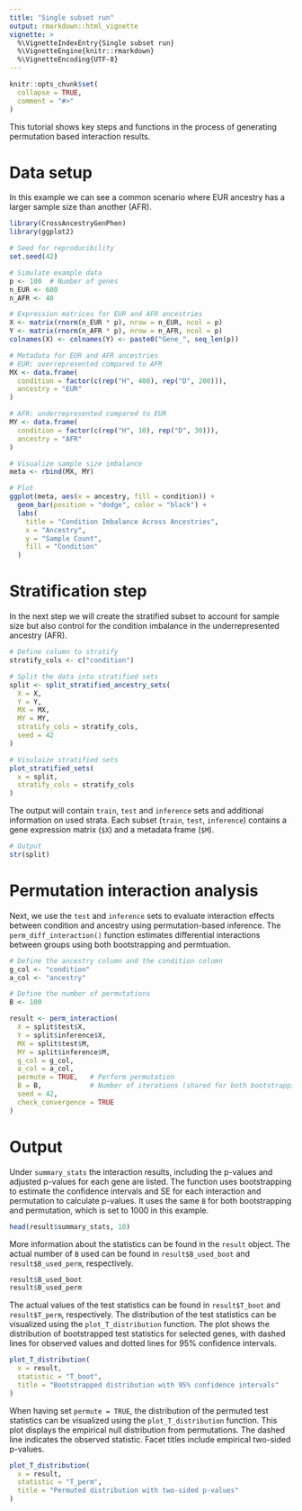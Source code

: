 ```yaml
---
title: "Single subset run"
output: rmarkdown::html_vignette
vignette: >
  %\VignetteIndexEntry{Single subset run}
  %\VignetteEngine{knitr::rmarkdown}
  %\VignetteEncoding{UTF-8}
---
```


```r
knitr::opts_chunk$set(
  collapse = TRUE,
  comment = "#>"
)
```
This tutorial shows key steps and functions in the process of generating permutation based interaction results. 

# Data setup
In this example we can see a common scenario where EUR ancestry has a larger sample size than another (AFR). 
```r
library(CrossAncestryGenPhen)
library(ggplot2)

# Seed for reproducibility
set.seed(42)

# Simulate example data
p <- 100  # Number of genes
n_EUR <- 600 
n_AFR <- 40  

# Expression matrices for EUR and AFR ancestries
X <- matrix(rnorm(n_EUR * p), nrow = n_EUR, ncol = p)
Y <- matrix(rnorm(n_AFR * p), nrow = n_AFR, ncol = p)
colnames(X) <- colnames(Y) <- paste0("Gene_", seq_len(p))

# Metadata for EUR and AFR ancestries
# EUR: overrepresented compared to AFR
MX <- data.frame(
  condition = factor(c(rep("H", 400), rep("D", 200))),
  ancestry = "EUR"
)

# AFR: underrepresented compared to EUR
MY <- data.frame(
  condition = factor(c(rep("H", 10), rep("D", 30))),
  ancestry = "AFR"
)

# Visualize sample size imbalance
meta <- rbind(MX, MY)

# Plot
ggplot(meta, aes(x = ancestry, fill = condition)) +
  geom_bar(position = "dodge", color = "black") +
  labs(
    title = "Condition Imbalance Across Ancestries",
    x = "Ancestry",
    y = "Sample Count",
    fill = "Condition"
  ) 
```

# Stratification step
In the next step we will create the stratified subset to account for sample size but also control for the condition imbalance in the underrepresented ancestry (AFR).
```r
# Define column to stratify
stratify_cols <- c("condition")

# Split the data into stratified sets
split <- split_stratified_ancestry_sets(
  X = X,
  Y = Y,
  MX = MX,
  MY = MY,
  stratify_cols = stratify_cols,
  seed = 42
)

# Visulaize stratified sets
plot_stratified_sets(
  x = split,
  stratify_cols = stratify_cols
)
```

The output will contain `train`, `test` and `inference` sets and additional information on used strata.
Each subset (`train`, `test`, `inference`) contains a gene expression matrix (`$X`) and a metadata frame (`$M`).
```r
# Output
str(split)
```

# Permutation interaction analysis
Next, we use the `test` and `inference` sets to evaluate interaction effects between condition and ancestry using permutation-based inference.
The `perm_diff_interaction()` function estimates differential interactions between groups using both bootstrapping and permtuation.
```r
# Define the ancestry column and the condition column
g_col <- "condition"
a_col <- "ancestry"

# Define the number of permutations
B <- 100

result <- perm_interaction(
  X = split$test$X,
  Y = split$inference$X,
  MX = split$test$M,
  MY = split$inference$M,
  g_col = g_col,
  a_col = a_col,
  permute = TRUE,   # Perform permutation
  B = B,            # Number of iterations (shared for both bootstrapping and permutation)
  seed = 42,
  check_convergence = TRUE
)
```

# Output
Under `summary_stats` the interaction results, including the p-values and adjusted p-values for each gene are listed.
The function uses bootstrapping to estimate the confidence intervals and SE for each interaction and permutation to calculate p-values.
It uses the same `B` for both bootstrapping and permutation, which is set to 1000 in this example.
```r
head(result$summary_stats, 10)
```

More information about the statistics can be found in the `result` object.
The actual number of `B` used can be found in `result$B_used_boot` and `result$B_used_perm`, respectively.
```r
result$B_used_boot
result$B_used_perm
```
The actual values of the test statistics can be found in `result$T_boot` and `result$T_perm`, respectively.
The distribution of the test statistics can be visualized using the `plot_T_distribution` function.
The plot shows the distribution of bootstrapped test statistics for selected genes, with dashed lines for observed values and dotted lines for 95% confidence intervals.
```r
plot_T_distribution(
  x = result, 
  statistic = "T_boot",
  title = "Bootstrapped distribution with 95% confidence intervals"
)
```

When having set `permute = TRUE`, the distribution of the permuted test statistics can be visualized using the `plot_T_distribution` function.
This plot displays the empirical null distribution from permutations. The dashed line indicates the observed statistic. Facet titles include empirical two-sided p-values.
```r
plot_T_distribution(
  x = result, 
  statistic = "T_perm",
  title = "Permuted distribution with two-sided p-values"
)
```
